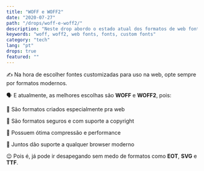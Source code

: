 ```yaml
---
title: "WOFF e WOFF2"
date: "2020-07-27"
path: "/drops/woff-e-woff2/"
description: "Neste drop abordo o estado atual dos formatos de web fontes modernos e recomendações de uso."
keywords: "woff, woff2, web fonts, fonts, custom fonts"
category: "tech"
lang: "pt"
drops: true
featured: ""
---
```



<Drop>

✍️ Na hora de escolher fontes customizadas para uso na web, opte sempre por formatos modernos.

🗣 E atualmente, as melhores escolhas são **WOFF** e **WOFF2**, pois:

🎨 São formatos criados especialmente pra web

🎨 São formatos seguros e com suporte a copyright

🎨 Possuem ótima compressão e performance

🎨 Juntos dão suporte a qualquer browser moderno

😉 Pois é, já pode ir desapegando sem medo de formatos como **EOT**, **SVG** e **TTF**.

</Drop>

